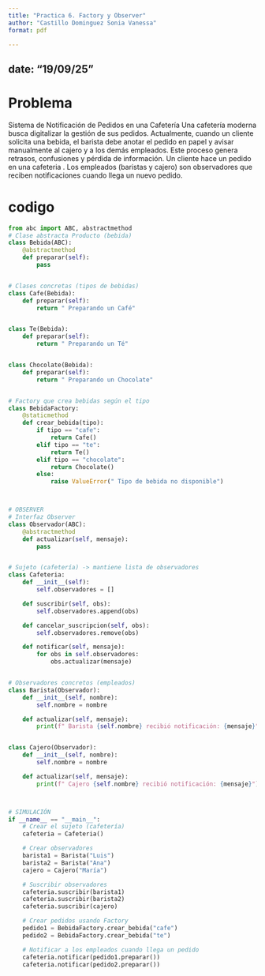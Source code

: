 ---
title: "Practica 6. Factory y Observer"
author: "Castillo Dominguez Sonia Vanessa"
format: pdf

---

date: "19/09/25"
---

# Problema 
Sistema de Notificación de Pedidos en una Cafetería
Una cafetería moderna busca digitalizar la gestión de sus pedidos. Actualmente, cuando un cliente solicita una bebida, el barista debe anotar el pedido en papel y avisar manualmente al cajero y a los demás empleados. Este proceso genera retrasos, confusiones y pérdida de información.
Un cliente hace un pedido en una cafeteria .
Los empleados (baristas y cajero) son observadores que reciben notificaciones cuando llega un nuevo pedido.

# codigo

```{python}
from abc import ABC, abstractmethod
# Clase abstracta Producto (bebida)
class Bebida(ABC):
    @abstractmethod
    def preparar(self):
        pass


# Clases concretas (tipos de bebidas)
class Cafe(Bebida):
    def preparar(self):
        return " Preparando un Café"


class Te(Bebida):
    def preparar(self):
        return " Preparando un Té"


class Chocolate(Bebida):
    def preparar(self):
        return " Preparando un Chocolate"


# Factory que crea bebidas según el tipo
class BebidaFactory:
    @staticmethod
    def crear_bebida(tipo):
        if tipo == "cafe":
            return Cafe()
        elif tipo == "te":
            return Te()
        elif tipo == "chocolate":
            return Chocolate()
        else:
            raise ValueError(" Tipo de bebida no disponible")



# OBSERVER
# Interfaz Observer
class Observador(ABC):
    @abstractmethod
    def actualizar(self, mensaje):
        pass


# Sujeto (cafetería) -> mantiene lista de observadores
class Cafeteria:
    def __init__(self):
        self.observadores = []

    def suscribir(self, obs):
        self.observadores.append(obs)

    def cancelar_suscripcion(self, obs):
        self.observadores.remove(obs)

    def notificar(self, mensaje):
        for obs in self.observadores:
            obs.actualizar(mensaje)


# Observadores concretos (empleados)
class Barista(Observador):
    def __init__(self, nombre):
        self.nombre = nombre

    def actualizar(self, mensaje):
        print(f" Barista {self.nombre} recibió notificación: {mensaje}")


class Cajero(Observador):
    def __init__(self, nombre):
        self.nombre = nombre

    def actualizar(self, mensaje):
        print(f" Cajero {self.nombre} recibió notificación: {mensaje}")



# SIMULACIÓN
if __name__ == "__main__":
    # Crear el sujeto (cafetería)
    cafeteria = Cafeteria()

    # Crear observadores
    barista1 = Barista("Luis")
    barista2 = Barista("Ana")
    cajero = Cajero("María")

    # Suscribir observadores
    cafeteria.suscribir(barista1)
    cafeteria.suscribir(barista2)
    cafeteria.suscribir(cajero)

    # Crear pedidos usando Factory
    pedido1 = BebidaFactory.crear_bebida("cafe")
    pedido2 = BebidaFactory.crear_bebida("te")

    # Notificar a los empleados cuando llega un pedido
    cafeteria.notificar(pedido1.preparar())
    cafeteria.notificar(pedido2.preparar())
```

